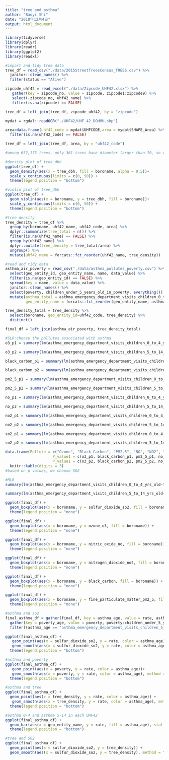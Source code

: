```yaml
---
title: "tree and asthma"
author: "Baoyi Shi"
date: "2018年12月4日"
output: html_document
---
```


```r
library(tidyverse)
library(dplyr)
library(readr)
library(ggplot2)
library(readxl)
```

```r
#import and tidy tree data
tree_df = read_csv("./data/2015StreetTreesCensus_TREES.csv") %>%
  janitor::clean_names() %>%
  filter(status == "Alive") 

zipcode_uhf42 = read_excel("./data/Zipcode_UHF42.xlsx") %>%
   gather(key = zipcode_no, value = zipcode, zipcode1:zipcode9) %>%
   select(-zipcode_no, uhf42_name) %>%
   filter(is.na(zipcode) == FALSE)

tree_df = left_join(tree_df, zipcode_uhf42, by = "zipcode") 

mydat = rgdal::readOGR("./UHF42/UHF_42_DOHMH.shp")

area=data.frame(uhf42_code = mydat$UHFCODE,area = mydat$SHAPE_Area) %>%
  filter(is.na(uhf42_code) == FALSE)

tree_df = left_join(tree_df, area, by = "uhf42_code")
```

```r
#among 652,173 trees, only 361 trees have diameter larger than 70, so we make plots without them.

#density plot of tree_dbh
ggplot(tree_df) +
  geom_density(aes(x = tree_dbh, fill = boroname, alpha = 0.5))+ 
  scale_x_continuous(limits = c(0, 50)) +
  theme(legend.position = "bottom")

#violin plot of tree_dbh
ggplot(tree_df) +
  geom_violin(aes(x = boroname, y = tree_dbh, fill = boroname))+ 
  scale_y_continuous(limits = c(0, 50)) +
  theme(legend.position = "bottom")
```

```r
#tree density
tree_density = tree_df %>%
  group_by(boroname, uhf42_name, uhf42_code, area) %>%
  dplyr::summarize(tree_total = n()) %>%
  filter(is.na(uhf42_name) == FALSE) %>%
  group_by(uhf42_name) %>%
  dplyr::mutate(tree_density = tree_total/area) %>%
  ungroup() %>%
  mutate(uhf42_name = forcats::fct_reorder(uhf42_name, tree_density))
```

```r
#read and tidy data
asthma_air_poverty = read_csv("./data/asthma_pollutes_poverty.csv") %>%
  select(geo_entity_id, geo_entity_name, name, data_value) %>%
  filter(is.na(geo_entity_id) == FALSE) %>%
  spread(key = name, value = data_value) %>%
  janitor::clean_names() %>%
  select(poverty, children_under_5_years_old_in_poverty, everything()) %>%
  mutate(asthma_total = asthma_emergency_department_visits_children_0_to_4_yrs_old + asthma_emergency_department_visits_children_5_to_14_yrs_old,
         geo_entity_name = forcats::fct_reorder(geo_entity_name, asthma_total))

tree_density_total = tree_density %>%
  select(boroname, geo_entity_id=uhf42_code, tree_density) %>%
  distinct()

final_df = left_join(asthma_air_poverty, tree_density_total)
```

```r
#SLR:choose the pollutes associated with asthma
o3_p1 = summary(lm(asthma_emergency_department_visits_children_0_to_4_yrs_old~ozone_o3, data=final_df))$coefficients[2,4]

o3_p2 = summary(lm(asthma_emergency_department_visits_children_5_to_14_yrs_old~ozone_o3, data=final_df))$coefficients[2,4]

black_carbon_p1 = summary(lm(asthma_emergency_department_visits_children_0_to_4_yrs_old~black_carbon, data=final_df))$coefficients[2,4]

black_carbon_p2 = summary(lm(asthma_emergency_department_visits_children_5_to_14_yrs_old~black_carbon, data=final_df))$coefficients[2,4]

pm2_5_p1 = summary(lm(asthma_emergency_department_visits_children_0_to_4_yrs_old~fine_particulate_matter_pm2_5, data=final_df))$coefficients[2,4]

pm2_5_p2 = summary(lm(asthma_emergency_department_visits_children_5_to_14_yrs_old~fine_particulate_matter_pm2_5, data=final_df))$coefficients[2,4]

no_p1 = summary(lm(asthma_emergency_department_visits_children_0_to_4_yrs_old~nitric_oxide_no, data=final_df))$coefficients[2,4]

no_p2 = summary(lm(asthma_emergency_department_visits_children_5_to_14_yrs_old~nitric_oxide_no, data=final_df))$coefficients[2,4]

no2_p1 = summary(lm(asthma_emergency_department_visits_children_0_to_4_yrs_old~nitrogen_dioxide_no2, data=final_df))$coefficients[2,4]

no2_p2 = summary(lm(asthma_emergency_department_visits_children_5_to_14_yrs_old~nitrogen_dioxide_no2, data=final_df))$coefficients[2,4]

so2_p1 = summary(lm(asthma_emergency_department_visits_children_0_to_4_yrs_old~sulfur_dioxide_so2, data=final_df))$coefficients[2,4]

so2_p2 = summary(lm(asthma_emergency_department_visits_children_5_to_14_yrs_old~sulfur_dioxide_so2, data=final_df))$coefficients[2,4]

data.frame(Pollute = c("Ozone", "Black Carbon", "PM2.5", "NO", "NO2", "SO2"),
                     P_value1 = c(o3_p1, black_carbon_p1, pm2_5_p1, no_p1, no2_p1, so2_p1),
                     P_value1 = c(o3_p2, black_carbon_p2, pm2_5_p2, no_p2, no2_p2, so2_p2)) %>%
  knitr::kable(digits = 3)
#based on p values, we choose SO2
```

```r
#MLR
summary(lm(asthma_emergency_department_visits_children_0_to_4_yrs_old~tree_density+sulfur_dioxide_so2+children_under_5_years_old_in_poverty,data=final_df))

summary(lm(asthma_emergency_department_visits_children_5_to_14_yrs_old~tree_density+sulfur_dioxide_so2+poverty,data=final_df))
```

```r
ggplot(final_df) +
  geom_boxplot(aes(x = boroname, y = sulfur_dioxide_so2, fill = boroname)) +
  theme(legend.position = "none")

ggplot(final_df) +
  geom_boxplot(aes(x = boroname, y = ozone_o3, fill = boroname)) +
  theme(legend.position = "none")

ggplot(final_df) +
  geom_boxplot(aes(x = boroname, y = nitric_oxide_no, fill = boroname)) +
  theme(legend.position = "none")

ggplot(final_df) +
  geom_boxplot(aes(x = boroname, y = nitrogen_dioxide_no2, fill = boroname)) +
  theme(legend.position = "none")

ggplot(final_df) +
  geom_boxplot(aes(x = boroname, y = black_carbon, fill = boroname)) +
  theme(legend.position = "none")

ggplot(final_df) +
  geom_boxplot(aes(x = boroname, y = fine_particulate_matter_pm2_5, fill = boroname)) +
  theme(legend.position = "none")
```


```r
#asthma and so2
final_asthma_df = gather(final_df, key = asthma_age, value = rate, asthma_emergency_department_visits_children_0_to_4_yrs_old:asthma_emergency_department_visits_children_5_to_14_yrs_old) %>%
  gather(key = poverty_age, value = poverty, poverty:children_under_5_years_old_in_poverty) %>%
  filter((asthma_age == "asthma_emergency_department_visits_children_5_to_14_yrs_old"&poverty_age == "poverty")|(asthma_age == "asthma_emergency_department_visits_children_0_to_4_yrs_old"& poverty_age == "children_under_5_years_old_in_poverty"))

ggplot(final_asthma_df) +
   geom_point(aes(x = sulfur_dioxide_so2, y = rate, color = asthma_age))+
   geom_smooth(aes(x = sulfur_dioxide_so2, y = rate, color = asthma_age), method = "lm", se = F) +
  theme(legend.position = "bottom")

#asthma and poverty
ggplot(final_asthma_df) +
   geom_point(aes(x = poverty, y = rate, color = asthma_age))+
   geom_smooth(aes(x = poverty, y = rate, color = asthma_age), method = "lm", se = F) +
  theme(legend.position = "bottom")

#asthma and tree
ggplot(final_asthma_df) +
  geom_point(aes(x = tree_density, y = rate, color = asthma_age)) +
   geom_smooth(aes(x = tree_density, y = rate, color = asthma_age), method = "lm",se = F) +
  theme(legend.position = "bottom")

#asthma 0-4 and asthma 5-14 in each UHF42
ggplot(final_asthma_df) +
  geom_bar(aes(x = geo_entity_name, y = rate, fill = asthma_age), stat = "identity", position = "dodge")
  theme(legend.position = "bottom")

#tree and SO2
ggplot(final_asthma_df) +
  geom_point(aes(x = sulfur_dioxide_so2, y = tree_density)) +
  geom_smooth(aes(x = sulfur_dioxide_so2, y = tree_density), method = "lm", se = F)
```


